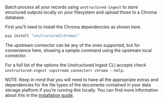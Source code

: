 Batch process all your records using `unstructured-ingest` to store structured outputs locally on your filesystem and upload those to a Chroma database.

First you’ll need to install the Chroma dependencies as shown here.

```bash
pip install "unstructured[chroma]"
```

The upstream connector can be any of the ones supported, but for convenience here, showing a sample command using the upstream local connector.


<CodeGroup>

  <ChromaSh />

  <ChromaPy />

</CodeGroup>


For a full list of the options the Unstructured Ingest CLI accepts check `unstructured-ingest <upstream connector> chroma --help`.

NOTE: Keep in mind that you will need to have all the appropriate extras and dependencies for the file types of the documents contained in your data storage platform if you’re running this locally. You can find more information about this in the [installation guide](/open-source/installation/overview).
